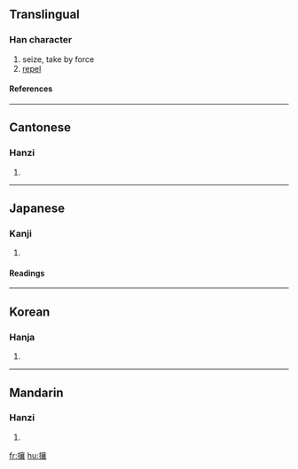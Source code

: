 ==Translingual==
===Han character===
{{Han char|rn=64|rad=手|as=17|sn=20|four=5003<sub>2</sub>|canj=手卜口女 (QYRV)}}
# seize, take by force
# [[repel]]
====References====
{{Han ref|kx=0463.110|dkj=12989|dj=0812.170|hdz=31985.020|uh=6518|ud=25880|bh=C463|bd=50275}}

----
==Cantonese==
===Hanzi===
{{yue-hanzi|jyut=|y=yeung4, yeung5}}
# {{defn|Cantonese}}

----
==Japanese==
===Kanji===
{{ja-kanji|grade=|rs=手17}}
# {{defn|Japanese}} 
====Readings====
{{ja-readings|on=[[じょう]] (jō)|kun=[[はらう]] (harau), [[ぬすむ]] (nusumu)}}

----
==Korean==
===Hanja===
{{ko-hanja|hangeul=양|eumhun=|rv=yang|mr=yang|y=yang}}
# {{defn|Korean}}

----
==Mandarin==
===Hanzi===
{{cmn-hanzi|pin=[[ráng]] (rang2), *(rang3),[[]] (rang4)|wg=jang<sup>2</sup>}}
# {{defn|Mandarin}}

[[fr:攘]]
[[hu:攘]]